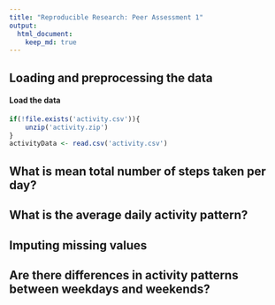 ```yaml
---
title: "Reproducible Research: Peer Assessment 1"
output: 
  html_document:
    keep_md: true
---
```



## Loading and preprocessing the data
#### Load the data
```r
if(!file.exists('activity.csv')){
    unzip('activity.zip')
}
activityData <- read.csv('activity.csv')
```


## What is mean total number of steps taken per day?



## What is the average daily activity pattern?



## Imputing missing values



## Are there differences in activity patterns between weekdays and weekends?
